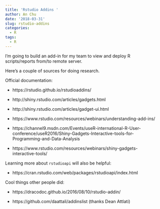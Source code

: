 ```yaml
---
title: 'Rstudio Addins '
author: An Chu
date: '2018-03-31'
slug: rstudio-addins
categories:
  - R
tags:
  - R
---
```


I'm going to build an add-in for my team to view and deploy R scripts/reports
from/to remote server.

Here's a couple of sources for doing research.

Official documentation:

* https://rstudio.github.io/rstudioaddins/

* http://shiny.rstudio.com/articles/gadgets.html

* http://shiny.rstudio.com/articles/gadget-ui.html

* https://www.rstudio.com/resources/webinars/understanding-add-ins/

* https://channel9.msdn.com/Events/useR-international-R-User-conference/useR2016/Shiny-Gadgets-Interactive-tools-for-Programming-and-Data-Analysis

* https://www.rstudio.com/resources/webinars/shiny-gadgets-interactive-tools/


Learning more about `rstudioapi` will also be helpful:

* https://cran.rstudio.com/web/packages/rstudioapi/index.html

Cool things other people did:

* https://dracodoc.github.io/2016/08/10/rstudio-addin/

* https://github.com/daattali/addinslist (thanks Dean Attlati)
